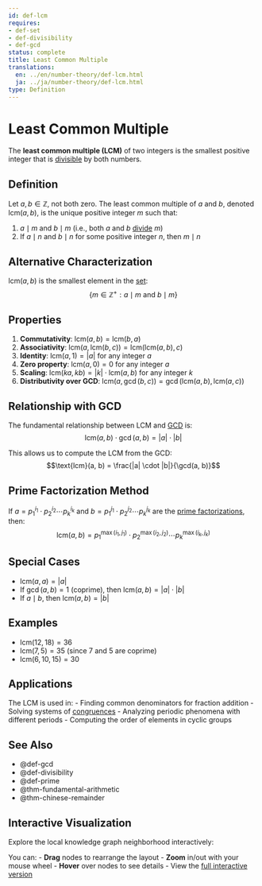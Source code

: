 ```yaml
---
id: def-lcm
requires:
- def-set
- def-divisibility
- def-gcd
status: complete
title: Least Common Multiple
translations:
  en: ../en/number-theory/def-lcm.html
  ja: ../ja/number-theory/def-lcm.html
type: Definition
---
```


# Least Common Multiple {#def-lcm}

The **least common multiple (LCM)** of two integers is the smallest positive integer that is [divisible](def-divisibility.qmd) by both numbers.

## Definition

Let $a, b \in \mathbb{Z}$, not both zero. The least common multiple of $a$ and $b$, denoted $\text{lcm}(a, b)$, is the unique positive integer $m$ such that:

1. $a \mid m$ and $b \mid m$ (i.e., both $a$ and $b$ [divide](def-divisibility.qmd) $m$)
2. If $a \mid n$ and $b \mid n$ for some positive integer $n$, then $m \mid n$

## Alternative Characterization

$\text{lcm}(a, b)$ is the smallest element in the [set](../logic-set-theory/def-set.qmd):
$$\{m \in \mathbb{Z}^+ : a \mid m \text{ and } b \mid m\}$$

## Properties

1. **Commutativity**: $\text{lcm}(a, b) = \text{lcm}(b, a)$
2. **Associativity**: $\text{lcm}(a, \text{lcm}(b, c)) = \text{lcm}(\text{lcm}(a, b), c)$
3. **Identity**: $\text{lcm}(a, 1) = |a|$ for any integer $a$
4. **Zero property**: $\text{lcm}(a, 0) = 0$ for any integer $a$
5. **Scaling**: $\text{lcm}(ka, kb) = |k| \cdot \text{lcm}(a, b)$ for any integer $k$
6. **Distributivity over GCD**: $\text{lcm}(a, \gcd(b, c)) = \gcd(\text{lcm}(a, b), \text{lcm}(a, c))$

## Relationship with GCD

The fundamental relationship between LCM and [GCD](def-gcd.qmd) is:
$$\text{lcm}(a, b) \cdot \gcd(a, b) = |a| \cdot |b|$$

This allows us to compute the LCM from the GCD:
$$\text{lcm}(a, b) = \frac{|a| \cdot |b|}{\gcd(a, b)}$$

## Prime Factorization Method

If $a = p_1^{i_1} \cdot p_2^{i_2} \cdots p_k^{i_k}$ and $b = p_1^{j_1} \cdot p_2^{j_2} \cdots p_k^{j_k}$ are the [prime factorizations](def-prime.qmd), then:
$$\text{lcm}(a, b) = p_1^{\max(i_1, j_1)} \cdot p_2^{\max(i_2, j_2)} \cdots p_k^{\max(i_k, j_k)}$$

## Special Cases

- $\text{lcm}(a, a) = |a|$
- If $\gcd(a, b) = 1$ (coprime), then $\text{lcm}(a, b) = |a| \cdot |b|$
- If $a \mid b$, then $\text{lcm}(a, b) = |b|$

## Examples

- $\text{lcm}(12, 18) = 36$
- $\text{lcm}(7, 5) = 35$ (since 7 and 5 are coprime)
- $\text{lcm}(6, 10, 15) = 30$

## Applications

The LCM is used in:
- Finding common denominators for fraction addition
- Solving systems of [congruences](def-congruence.qmd)
- Analyzing periodic phenomena with different periods
- Computing the order of elements in cyclic groups

## See Also

- @def-gcd
- @def-divisibility
- @def-prime
- @thm-fundamental-arithmetic
- @thm-chinese-remainder

## Interactive Visualization

Explore the local knowledge graph neighborhood interactively:

::: {.graph-viz data-id="def-lcm" data-width="700" data-height="500"}
:::

You can:
- **Drag** nodes to rearrange the layout
- **Zoom** in/out with your mouse wheel
- **Hover** over nodes to see details
- View the [full interactive version](../../output/interactive/en/def-lcm.html){target="_blank"}
